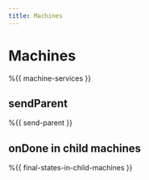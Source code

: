 ```yaml
---
title: Machines
---
```


# Machines

%{{ machine-services }}

## sendParent

%{{ send-parent }}

## onDone in child machines

%{{ final-states-in-child-machines }}
